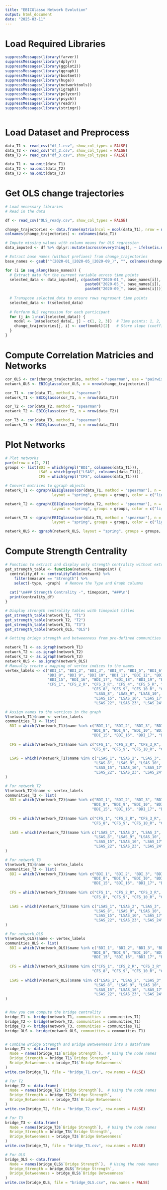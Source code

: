 ---
title: "EBICGlasso Network Evolution"
output: html_document
date: "2025-03-11"
---
# Load Required Libraries
```{r echo=TRUE, message=FALSE, warning=FALSE}
suppressMessages(library(farver))
suppressMessages(library(dplyr))
suppressMessages(library(ggplot2))
suppressMessages(library(qgraph))
suppressMessages(library(bootnet))
suppressMessages(library(huge))
suppressMessages(library(networktools))
suppressMessages(library(igraph))
suppressMessages(library(polycor))
suppressMessages(library(psych))
suppressMessages(library(readr))
suppressMessages(library(stringr))
```
```{r}

```

# Load Dataset and Preprocess
```{r echo=TRUE, message=FALSE}
data_T1 <- read_csv("df_1.csv", show_col_types = FALSE)
data_T2 <- read_csv("df_2.csv", show_col_types = FALSE)
data_T3 <- read_csv("df_3.csv", show_col_types = FALSE)

data_T1 <- na.omit(data_T1)
data_T2 <- na.omit(data_T2)
data_T3 <- na.omit(data_T3)

```
# Get OLS change trajectories
```{r echo=TRUE, message=FALSE, warning=FALSE}
# Load necessary libraries
# Read in the data

df <- read_csv("OLS_ready.csv", show_col_types = FALSE)

change_trajectories <- data.frame(matrix(ncol = ncol(data_T1), nrow = nrow(df)))
colnames(change_trajectories) <- colnames(data_T1)

# Impute missing values with column means for OLS regression
data_imputed <- df %>% dplyr::mutate(across(everything(), ~ ifelse(is.na(.), mean(., na.rm = TRUE), .)))

# Extract base names (without prefixes) from change_trajectories
base_names <- gsub("^(2020-01_|2020-05_|2020-09_)", "", colnames(change_trajectories))

for (i in seq_along(base_names)) {
  # Extract data for the current variable across time points
  selected_data <- data_imputed[, c(paste0("2020-01_", base_names[i]),
                                    paste0("2020-05_", base_names[i]),
                                    paste0("2020-09_", base_names[i]))]
  
  # Transpose selected_data to ensure rows represent time points
  selected_data <- t(selected_data)
  
  # Perform OLS regression for each participant
  for (j in 1:ncol(selected_data)) {
    model <- lm(selected_data[, j] ~ c(1, 2, 3))  # Time points: 1, 2, 3
    change_trajectories[j, i] <- coef(model)[2]   # Store slope (coefficient for time)
  }
}
```
# Compute Correlation Matricies and Networks
```{r echo=TRUE, message=FALSE, warning=FALSE}
cor_OLS <- cor(change_trajectories, method = "spearman", use = "pairwise.complete.obs")
network_OLS <- EBICglasso(cor_OLS, n = nrow(change_trajectories))

cor_T1 <- cor(data_T1, method = "spearman")
network_T1 <- EBICglasso(cor_T1, n = nrow(data_T1))

cor_T2 <- cor(data_T2, method = "spearman")
network_T2 <- EBICglasso(cor_T2, n = nrow(data_T2))

cor_T3 <- cor(data_T3, method = "spearman")
network_T3 <- EBICglasso(cor_T3, n = nrow(data_T3))

```

# Plot Networks
```{r echo=TRUE, message=FALSE, warning=FALSE}
# Plot networks 
par(mfrow = c(2, 2))
groups <- list(BDI = which(grepl("BDI", colnames(data_T1))),
               LSAS = which(grepl("LSAS", colnames(data_T1))),
               CFS = which(grepl("CFS", colnames(data_T1))))

# Convert matrices to qgraph objects
network_T1 <- qgraph(EBICglasso(cor(data_T1, method = "spearman"), n = nrow(data_T1)), 
                     layout = "spring", groups = groups, color = c("lightblue", "green", "orange"), title = "T1")

network_T2 <- qgraph(EBICglasso(cor(data_T2, method = "spearman"), n = nrow(data_T2)), 
                     layout = "spring", groups = groups, color = c("lightblue", "green", "orange"), title = "T2")

network_T3 <- qgraph(EBICglasso(cor(data_T3, method = "spearman"), n = nrow(data_T3)), 
                     layout = "spring", groups = groups, color = c("lightblue", "green", "orange"), title = "T3")

network_OLS <- qgraph(network_OLS, layout = "spring", groups = groups, color = c("lightblue", "green", "orange"), title = "OLS Change Trajectories")

```
# Compute Strength Centrality
```{r echo=TRUE, message=FALSE, warning=FALSE}
# Function to extract and display only strength centrality without extra columns
get_strength_table <- function(network, timepoint) {
  centrality_df <- centralityTable(network) %>%
    filter(measure == "Strength") %>%
    select(-type, -graph)  # Remove the Type and Graph columns
  
  cat("\n### Strength Centrality -", timepoint, "###\n")
  print(centrality_df)
}

# Display strength centrality tables with timepoint titles
get_strength_table(network_T1, "T1")
get_strength_table(network_T2, "T2")
get_strength_table(network_T3, "T3")
get_strength_table(network_OLS, "OLS")
```

```{r echo=TRUE, message=FALSE, warning=FALSE}
# Getting bridge strength and betweenness from pre-defined communities

network_T1 <- as.igraph(network_T1)
network_T2 <- as.igraph(network_T2)
network_T3 <- as.igraph(network_T3)
network_OLS <- as.igraph(network_OLS)
# Manually create a mapping of vertex indices to the names
vertex_labels <- c("BDI_1", "BDI_2", "BDI_3", "BDI_4", "BDI_5", "BDI_6", "BDI_7", 
                   "BDI_8", "BDI_9", "BDI_10", "BDI_11", "BDI_12", "BDI_13", "BDI_14", 
                   "BDI_15", "BDI_16", "BDI_17", "BDI_18", "BDI_19", "BDI_20",
                   "CFS_1", "CFS_2_R", "CFS_3_R", "CFS_4", "CFS_5_R", "CFS_6", "CFS_7", 
                                       "CFS_8", "CFS_9", "CFS_10_R", "CFS_11", "CFS_12", "LSAS_1", "LSAS_2", "LSAS_3", "LSAS_4", "LSAS_5", "LSAS_6", "LSAS_7", 
                                        "LSAS_8", "LSAS_9", "LSAS_10", "LSAS_11", "LSAS_12", "LSAS_13", "LSAS_14", 
                                        "LSAS_15", "LSAS_16", "LSAS_17", "LSAS_18", "LSAS_19", "LSAS_20", "LSAS_21", 
                                        "LSAS_22", "LSAS_23", "LSAS_24")  # Complete this list as needed

# Assign names to the vertices in the graph
V(network_T1)$name <- vertex_labels
communities_T1 <- list(
  BDI = which(V(network_T1)$name %in% c("BDI_1", "BDI_2", "BDI_3", "BDI_4", "BDI_5", "BDI_6", "BDI_7", 
                                       "BDI_8", "BDI_9", "BDI_10", "BDI_11", "BDI_12", "BDI_13", "BDI_14", 
                                       "BDI_15", "BDI_16", "BDI_17", "BDI_18", "BDI_19", "BDI_20")),
  
  CFS = which(V(network_T1)$name %in% c("CFS_1", "CFS_2_R", "CFS_3_R", "CFS_4", "CFS_5_R", "CFS_6", "CFS_7", 
                                       "CFS_8", "CFS_9", "CFS_10_R", "CFS_11", "CFS_12")),
  
  LSAS = which(V(network_T1)$name %in% c("LSAS_1", "LSAS_2", "LSAS_3", "LSAS_4", "LSAS_5", "LSAS_6", "LSAS_7", 
                                        "LSAS_8", "LSAS_9", "LSAS_10", "LSAS_11", "LSAS_12", "LSAS_13", "LSAS_14", 
                                        "LSAS_15", "LSAS_16", "LSAS_17", "LSAS_18", "LSAS_19", "LSAS_20", "LSAS_21", 
                                        "LSAS_22", "LSAS_23", "LSAS_24"))
)

# For network_T2
V(network_T2)$name <- vertex_labels
communities_T2 <- list(
  BDI = which(V(network_T2)$name %in% c("BDI_1", "BDI_2", "BDI_3", "BDI_4", "BDI_5", "BDI_6", "BDI_7", 
                                       "BDI_8", "BDI_9", "BDI_10", "BDI_11", "BDI_12", "BDI_13", "BDI_14", 
                                       "BDI_15", "BDI_16", "BDI_17", "BDI_18", "BDI_19", "BDI_20")),
  
  CFS = which(V(network_T2)$name %in% c("CFS_1", "CFS_2_R", "CFS_3_R", "CFS_4", "CFS_5_R", "CFS_6", "CFS_7", 
                                       "CFS_8", "CFS_9", "CFS_10_R", "CFS_11", "CFS_12")),
  
  LSAS = which(V(network_T2)$name %in% c("LSAS_1", "LSAS_2", "LSAS_3", "LSAS_4", "LSAS_5", "LSAS_6", "LSAS_7", 
                                        "LSAS_8", "LSAS_9", "LSAS_10", "LSAS_11", "LSAS_12", "LSAS_13", "LSAS_14", 
                                        "LSAS_15", "LSAS_16", "LSAS_17", "LSAS_18", "LSAS_19", "LSAS_20", "LSAS_21", 
                                        "LSAS_22", "LSAS_23", "LSAS_24"))
)

# For network_T3
V(network_T3)$name <- vertex_labels
communities_T3 <- list(
  BDI = which(V(network_T3)$name %in% c("BDI_1", "BDI_2", "BDI_3", "BDI_4", "BDI_5", "BDI_6", "BDI_7", 
                                       "BDI_8", "BDI_9", "BDI_10", "BDI_11", "BDI_12", "BDI_13", "BDI_14", 
                                       "BDI_15", "BDI_16", "BDI_17", "BDI_18", "BDI_19", "BDI_20")),
  
  CFS = which(V(network_T3)$name %in% c("CFS_1", "CFS_2_R", "CFS_3_R", "CFS_4", "CFS_5_R", "CFS_6", "CFS_7", 
                                       "CFS_8", "CFS_9", "CFS_10_R", "CFS_11", "CFS_12")),
  
  LSAS = which(V(network_T3)$name %in% c("LSAS_1", "LSAS_2", "LSAS_3", "LSAS_4", "LSAS_5", "LSAS_6", "LSAS_7", 
                                        "LSAS_8", "LSAS_9", "LSAS_10", "LSAS_11", "LSAS_12", "LSAS_13", "LSAS_14", 
                                        "LSAS_15", "LSAS_16", "LSAS_17", "LSAS_18", "LSAS_19", "LSAS_20", "LSAS_21", 
                                        "LSAS_22", "LSAS_23", "LSAS_24"))
)

# For network_OLS
V(network_OLS)$name <- vertex_labels
communities_OLS <- list(
  BDI = which(V(network_OLS)$name %in% c("BDI_1", "BDI_2", "BDI_3", "BDI_4", "BDI_5", "BDI_6", "BDI_7", 
                                       "BDI_8", "BDI_9", "BDI_10", "BDI_11", "BDI_12", "BDI_13", "BDI_14", 
                                       "BDI_15", "BDI_16", "BDI_17", "BDI_18", "BDI_19", "BDI_20")),
  
  CFS = which(V(network_OLS)$name %in% c("CFS_1", "CFS_2_R", "CFS_3_R", "CFS_4", "CFS_5_R", "CFS_6", "CFS_7", 
                                       "CFS_8", "CFS_9", "CFS_10_R", "CFS_11", "CFS_12")),
  
  LSAS = which(V(network_OLS)$name %in% c("LSAS_1", "LSAS_2", "LSAS_3", "LSAS_4", "LSAS_5", "LSAS_6", "LSAS_7", 
                                        "LSAS_8", "LSAS_9", "LSAS_10", "LSAS_11", "LSAS_12", "LSAS_13", "LSAS_14", 
                                        "LSAS_15", "LSAS_16", "LSAS_17", "LSAS_18", "LSAS_19", "LSAS_20", "LSAS_21", 
                                        "LSAS_22", "LSAS_23", "LSAS_24"))
)


# Now you can compute the bridge centrality
bridge_T1 <- bridge(network_T1, communities = communities_T1)
bridge_T2 <- bridge(network_T2, communities = communities_T1)
bridge_T3 <- bridge(network_T3, communities = communities_T1)
bridge_OLS <- bridge(network_OLS, communities = communities_T1)


# Combine Bridge Strength and Bridge Betweenness into a dataframe
bridge_T1 <- data.frame(
  Node = names(bridge_T1$`Bridge Strength`),  # Using the node names
  Bridge_Strength = bridge_T1$`Bridge Strength`,
  Bridge_Betweenness = bridge_T1$`Bridge Betweenness`
)
write.csv(bridge_T1, file = "bridge_T1.csv", row.names = FALSE)

# For T2
bridge_T2 <- data.frame(
  Node = names(bridge_T2$`Bridge Strength`),  # Using the node names
  Bridge_Strength = bridge_T2$`Bridge Strength`,
  Bridge_Betweenness = bridge_T2$`Bridge Betweenness`
)
write.csv(bridge_T2, file = "bridge_T2.csv", row.names = FALSE)

# For T3
bridge_T3 <- data.frame(
  Node = names(bridge_T3$`Bridge Strength`),  # Using the node names
  Bridge_Strength = bridge_T3$`Bridge Strength`,
  Bridge_Betweenness = bridge_T3$`Bridge Betweenness`
)
write.csv(bridge_T3, file = "bridge_T3.csv", row.names = FALSE)

# For OLS
bridge_OLS <- data.frame(
  Node = names(bridge_OLS$`Bridge Strength`),  # Using the node names
  Bridge_Strength = bridge_OLS$`Bridge Strength`,
  Bridge_Betweenness = bridge_OLS$`Bridge Betweenness`
)
write.csv(bridge_OLS, file = "bridge_OLS.csv", row.names = FALSE)
```




